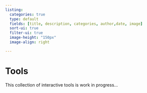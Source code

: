 ```yaml
---
listing:
  categories: true
  type: default
  fields: [title, description, categories, author,date, image]
  sort-ui: true
  filter-ui: true
  image-height: "150px"
  image-align: right

---
```


# Tools {.unnumbered}

This collection of interactive tools is work in progress...
